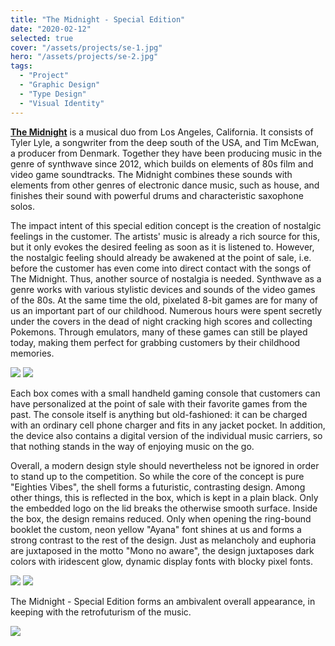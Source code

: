 ```yaml
---
title: "The Midnight - Special Edition"
date: "2020-02-12"
selected: true
cover: "/assets/projects/se-1.jpg"
hero: "/assets/projects/se-2.jpg"
tags:
  - "Project"
  - "Graphic Design"
  - "Type Design"
  - "Visual Identity"
---
```



**[The Midnight](https://www.themidnightofficial.com/)** is a musical duo from Los Angeles, California. It consists of Tyler Lyle, a songwriter from the deep south of the USA, and Tim McEwan, a producer from Denmark. Together they have been producing music in the genre of synthwave since 2012, which builds on elements of 80s film and video game soundtracks. The Midnight combines these sounds with elements from other genres of electronic dance music, such as house, and finishes their sound with powerful drums and characteristic saxophone solos.

The impact intent of this special edition concept is the creation of nostalgic feelings in the customer. The artists' music is already a rich source for this, but it only evokes the desired feeling as soon as it is listened to. However, the nostalgic feeling should already be awakened at the point of sale, i.e. before the customer has even come into direct contact with the songs of The Midnight. Thus, another source of nostalgia is needed.
Synthwave as a genre works with various stylistic devices and sounds of the video games of the 80s. At the same time the old, pixelated 8-bit games are for many of us an important part of our childhood. Numerous hours were spent secretly under the covers in the dead of night cracking high scores and collecting Pokemons. Through emulators, many of these games can still be played today, making them perfect for grabbing customers by their childhood memories.

<div className="grid gap-3 grid-cols-[repeat(auto-fit,345px)] place-content-center">
  <Image src="/assets/projects/se-3.jpg" height={300} width={300} />
  <Image src="/assets/projects/se-4.png" height={300} width={300} />
</div>

Each box comes with a small handheld gaming console that customers can have personalized at the point of sale with their favorite games from the past. The console itself is anything but old-fashioned: it can be charged with an ordinary cell phone charger and fits in any jacket pocket. In addition, the device also contains a digital version of the individual music carriers, so that nothing stands in the way of enjoying music on the go.

Overall, a modern design style should nevertheless not be ignored in order to stand up to the competition. So while the core of the concept is pure "Eighties Vibes", the shell forms a futuristic, contrasting design. Among other things, this is reflected in the box, which is kept in a plain black. Only the embedded logo on the lid breaks the otherwise smooth surface.
Inside the box, the design remains reduced. Only when opening the ring-bound booklet the custom, neon yellow "Ayana" font shines at us and forms a strong contrast to the rest of the design. Just as melancholy and euphoria are juxtaposed in the motto "Mono no aware", the design juxtaposes dark colors with iridescent glow, dynamic display fonts with blocky pixel fonts.

<div className="grid gap-3 grid-cols-[repeat(auto-fit,345px)] place-content-center">
  <Image src="/assets/projects/se-1.jpg" height={300} width={300} />
  <Image src="/assets/projects/se-2.jpg" height={300} width={300} />
</div>

The Midnight - Special Edition forms an ambivalent overall appearance, in keeping with the retrofuturism of the music.

<div className="relative h-[600px] w-full">
  <Image src="/assets/projects/se-4.jpg" layout="fill" objectFit="contain" />
</div>
